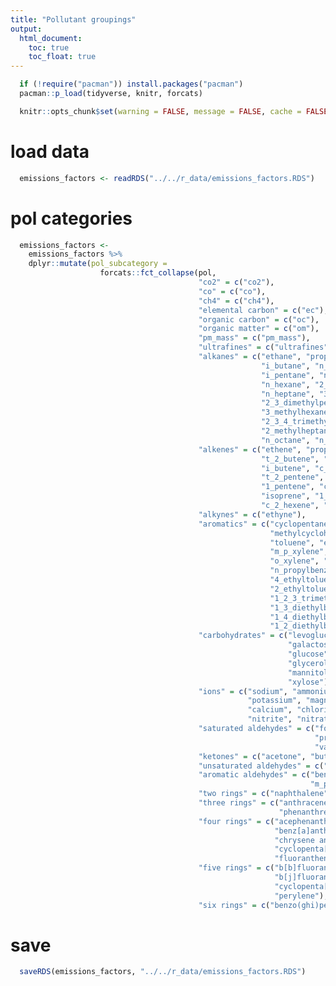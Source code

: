 ```yaml
---
title: "Pollutant groupings"
output:
  html_document:
    toc: true
    toc_float: true
---
```


```r
  if (!require("pacman")) install.packages("pacman")
  pacman::p_load(tidyverse, knitr, forcats)
```

```r
  knitr::opts_chunk$set(warning = FALSE, message = FALSE, cache = FALSE)
```

# load data

```r
  emissions_factors <- readRDS("../../r_data/emissions_factors.RDS")
```

# pol categories

```r
  emissions_factors <- 
    emissions_factors %>%
    dplyr::mutate(pol_subcategory =
                    forcats::fct_collapse(pol,
                                          "co2" = c("co2"),
                                          "co" = c("co"),
                                          "ch4" = c("ch4"),
                                          "elemental carbon" = c("ec"),
                                          "organic carbon" = c("oc"),
                                          "organic matter" = c("om"),
                                          "pm_mass" = c("pm_mass"),
                                          "ultrafines" = c("ultrafines"),
                                          "alkanes" = c("ethane", "propane",
                                                        "i_butane", "n_butane",
                                                        "i_pentane", "n_pentane",
                                                        "n_hexane", "2_4_dimethylpentane",
                                                        "n_heptane", "3_methylpentane",
                                                        "2_3_dimethylpentane", "2_methylhexane",
                                                        "3_methylhexane", "2_2_4_trimethylpentane",
                                                        "2_3_4_trimethylpentane",
                                                        "2_methylheptane", "3_methylheptane",
                                                        "n_octane", "n_nonane", "n_decane"),
                                          "alkenes" = c("ethene", "propene",
                                                        "t_2_butene", "1_butene",
                                                        "i_butene", "c_2_butene",
                                                        "t_2_pentene", "2_methyl_2_butene",
                                                        "1_pentene", "c_2_pentene",
                                                        "isoprene", "1_hexene",
                                                        "c_2_hexene", "a_pinene"),
                                          "alkynes" = c("ethyne"),
                                          "aromatics" = c("cyclopentane", "cyclohexane",
                                                          "methylcyclohexane", "benzene",
                                                          "toluene", "ethylbenzene",
                                                          "m_p_xylene", "styrene",
                                                          "o_xylene", "i_propylbenzene",
                                                          "n_propylbenzene", "3_ethyltoluene",
                                                          "4_ethyltoluene", "1_3_5_trimethylbenzene",
                                                          "2_ethyltoluene", "1_2_4_trimethylbenzene",
                                                          "1_2_3_trimethylbenzene",
                                                          "1_3_diethylbenzene",
                                                          "1_4_diethylbenzene",
                                                          "1_2_diethylbenzene"),
                                          "carbohydrates" = c("levoglucosan", "mannosan",
                                                              "galactosan", "galactose",
                                                              "glucose", "mannose",
                                                              "glycerol", "threitol",
                                                              "mannitol", "arabinose",
                                                              "xylose"),
                                          "ions" = c("sodium", "ammonium",
                                                     "potassium", "magnesium",
                                                     "calcium", "chloride",
                                                     "nitrite", "nitrate", "sulfate"),
                                          "saturated aldehydes" = c("formaldehyde", "acetaldehyde",
                                                                    "propionaldehyde", "butyraldehyde",
                                                                    "valeraldehyde", "hexaldehyde"),
                                          "ketones" = c("acetone", "butanone", "isovaleraldehyde"),
                                          "unsaturated aldehydes" = c("acrolein", "crotonaldehyde", "methacrolein"),
                                          "aromatic aldehydes" = c("benzaldehyde", "o_tolualdehyde",
                                                                   "m_p_tolualdehyde", "2_5_dimethylbenzaldehyde"),
                                          "two rings" = c("naphthalene"),
                                          "three rings" = c("anthracene", "fluorene",
                                                            "phenanthrene"),
                                          "four rings" = c("acephenanthrylene", "b[a]pyrene",
                                                           "benz[a]anthracene", "benzo[c]phenanthrene",
                                                           "chrysene and triphenylene",
                                                           "cyclopenta[ce]phenanthrylene", "pyrene",
                                                           "fluoranthene"),
                                          "five rings" = c("b[b]fluoranthene", "b[e]pyrene", "b[k]fluoranthene",
                                                           "b[j]fluoranthene", "benzo[ghi]fluoranthene",
                                                           "cyclopenta[cd]pyrene", "dibenzo(ah)anthracene",
                                                           "perylene"),
                                          "six rings" = c("benzo(ghi)perylene", "indeno(1,2,3) cd pyrene")))
```

# save

```r
  saveRDS(emissions_factors, "../../r_data/emissions_factors.RDS")
```
